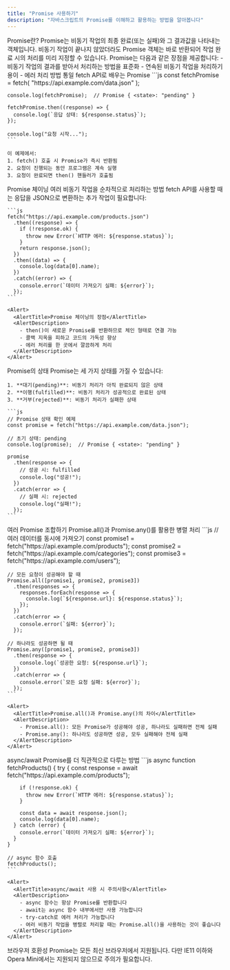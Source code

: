 ```yaml
---
title: "Promise 사용하기"
description: "자바스크립트의 Promise를 이해하고 활용하는 방법을 알아봅니다"
---
```



<Card className="mb-6">
  <CardHeader>
    <CardTitle>Promise란?</CardTitle>
    <CardDescription>
      Promise는 비동기 작업의 최종 완료(또는 실패)와 그 결과값을 나타내는 객체입니다. 
      비동기 작업이 끝나지 않았더라도 Promise 객체는 바로 반환되어 작업 완료 시의 처리를 미리 지정할 수 있습니다.
    </CardDescription>
  </CardHeader>
  <CardContent>
    Promise는 다음과 같은 장점을 제공합니다:
    - 비동기 작업의 결과를 받아서 처리하는 방법을 표준화
    - 연속된 비동기 작업을 처리하기 용이
    - 에러 처리 방법 통일
  </CardContent>
</Card>

<Card className="mb-6">
  <CardHeader>
    <CardTitle>fetch API로 배우는 Promise</CardTitle>
  </CardHeader>
  <CardContent>
    ```js
    const fetchPromise = fetch(
      "https://api.example.com/data.json"
    );

    console.log(fetchPromise);  // Promise { <state>: "pending" }

    fetchPromise.then((response) => {
      console.log(`응답 상태: ${response.status}`);
    });

    console.log("요청 시작...");
    ```

    이 예제에서:
    1. fetch() 호출 시 Promise가 즉시 반환됨
    2. 요청이 진행되는 동안 프로그램은 계속 실행
    3. 요청이 완료되면 then() 핸들러가 호출됨
  </CardContent>
</Card>

<Card className="mb-6">
  <CardHeader>
    <CardTitle>Promise 체이닝</CardTitle>
    <CardDescription>
      여러 비동기 작업을 순차적으로 처리하는 방법
    </CardDescription>
  </CardHeader>
  <CardContent>
    fetch API를 사용할 때는 응답을 JSON으로 변환하는 추가 작업이 필요합니다:

    ```js
    fetch("https://api.example.com/products.json")
      .then((response) => {
        if (!response.ok) {
          throw new Error(`HTTP 에러: ${response.status}`);
        }
        return response.json();
      })
      .then((data) => {
        console.log(data[0].name);
      })
      .catch((error) => {
        console.error(`데이터 가져오기 실패: ${error}`);
      });
    ```

    <Alert>
      <AlertTitle>Promise 체이닝의 장점</AlertTitle>
      <AlertDescription>
        - then()이 새로운 Promise를 반환하므로 체인 형태로 연결 가능
        - 콜백 지옥을 피하고 코드의 가독성 향상
        - 에러 처리를 한 곳에서 깔끔하게 처리
      </AlertDescription>
    </Alert>
  </CardContent>
</Card>

<Card className="mb-6">
  <CardHeader>
    <CardTitle>Promise의 상태</CardTitle>
  </CardHeader>
  <CardContent>
    Promise는 세 가지 상태를 가질 수 있습니다:

    1. **대기(pending)**: 비동기 처리가 아직 완료되지 않은 상태
    2. **이행(fulfilled)**: 비동기 처리가 성공적으로 완료된 상태
    3. **거부(rejected)**: 비동기 처리가 실패한 상태

    ```js
    // Promise 상태 확인 예제
    const promise = fetch("https://api.example.com/data.json");
    
    // 초기 상태: pending
    console.log(promise);  // Promise { <state>: "pending" }
    
    promise
      .then(response => {
        // 성공 시: fulfilled
        console.log("성공!");
      })
      .catch(error => {
        // 실패 시: rejected
        console.log("실패!");
      });
    ```
  </CardContent>
</Card>

<Card className="mb-6">
  <CardHeader>
    <CardTitle>여러 Promise 조합하기</CardTitle>
    <CardDescription>
      Promise.all()과 Promise.any()를 활용한 병렬 처리
    </CardDescription>
  </CardHeader>
  <CardContent>
    ```js
    // 여러 데이터를 동시에 가져오기
    const promise1 = fetch("https://api.example.com/products");
    const promise2 = fetch("https://api.example.com/categories");
    const promise3 = fetch("https://api.example.com/users");

    // 모든 요청이 성공해야 할 때
    Promise.all([promise1, promise2, promise3])
      .then(responses => {
        responses.forEach(response => {
          console.log(`${response.url}: ${response.status}`);
        });
      })
      .catch(error => {
        console.error(`실패: ${error}`);
      });

    // 하나라도 성공하면 될 때
    Promise.any([promise1, promise2, promise3])
      .then(response => {
        console.log(`성공한 요청: ${response.url}`);
      })
      .catch(error => {
        console.error(`모든 요청 실패: ${error}`);
      });
    ```

    <Alert>
      <AlertTitle>Promise.all()과 Promise.any()의 차이</AlertTitle>
      <AlertDescription>
        - Promise.all(): 모든 Promise가 성공해야 성공, 하나라도 실패하면 전체 실패
        - Promise.any(): 하나라도 성공하면 성공, 모두 실패해야 전체 실패
      </AlertDescription>
    </Alert>
  </CardContent>
</Card>

<Card className="mb-6">
  <CardHeader>
    <CardTitle>async/await</CardTitle>
    <CardDescription>
      Promise를 더 직관적으로 다루는 방법
    </CardDescription>
  </CardHeader>
  <CardContent>
    ```js
    async function fetchProducts() {
      try {
        const response = await fetch("https://api.example.com/products");
        
        if (!response.ok) {
          throw new Error(`HTTP 에러: ${response.status}`);
        }
        
        const data = await response.json();
        console.log(data[0].name);
      } catch (error) {
        console.error(`데이터 가져오기 실패: ${error}`);
      }
    }

    // async 함수 호출
    fetchProducts();
    ```

    <Alert>
      <AlertTitle>async/await 사용 시 주의사항</AlertTitle>
      <AlertDescription>
        - async 함수는 항상 Promise를 반환합니다
        - await는 async 함수 내부에서만 사용 가능합니다
        - try-catch로 에러 처리가 가능합니다
        - 여러 비동기 작업을 병렬로 처리할 때는 Promise.all()을 사용하는 것이 좋습니다
      </AlertDescription>
    </Alert>
  </CardContent>
</Card>

<Alert className="mt-6">
  <AlertTitle>브라우저 호환성</AlertTitle>
  <AlertDescription>
    Promise는 모든 최신 브라우저에서 지원됩니다. 다만 IE11 이하와 Opera Mini에서는 지원되지 않으므로 주의가 필요합니다.
  </AlertDescription>
</Alert>